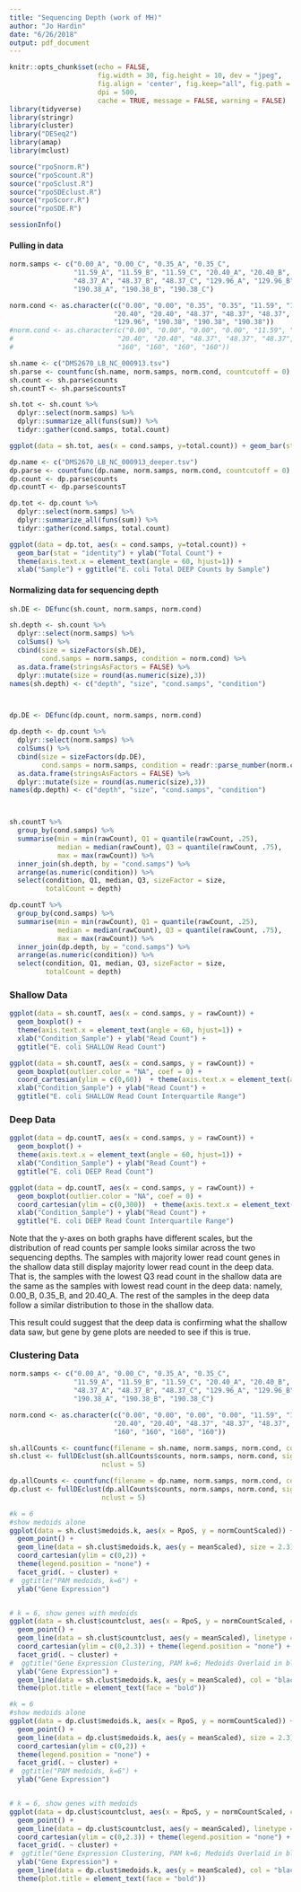 ```yaml
---
title: "Sequencing Depth (work of MH)"
author: "Jo Hardin"
date: "6/26/2018"
output: pdf_document
---
```



```r
knitr::opts_chunk$set(echo = FALSE, 
                      fig.width = 30, fig.height = 10, dev = "jpeg", 
                      fig.align = 'center', fig.keep="all", fig.path = "UCLApics/", 
                      dpi = 500, 
                      cache = TRUE, message = FALSE, warning = FALSE) 
library(tidyverse)
library(stringr)
library(cluster)
library("DESeq2")
library(amap)
library(mclust)

source("rpoSnorm.R")
source("rpoScount.R")
source("rpoSclust.R")
source("rpoSDEclust.R")
source("rpoScorr.R")
source("rpoSDE.R")

sessionInfo()
```


####  Pulling in data

```r

norm.samps <- c("0.00_A", "0.00_C", "0.35_A", "0.35_C", 
                "11.59_A", "11.59_B", "11.59_C", "20.40_A", "20.40_B",  
                "48.37_A", "48.37_B", "48.37_C", "129.96_A", "129.96_B", "129.96_C", 
                "190.38_A", "190.38_B", "190.38_C")

norm.cond <- as.character(c("0.00", "0.00", "0.35", "0.35", "11.59", "11.59", "11.59", 
                          "20.40", "20.40", "48.37", "48.37", "48.37", "129.96", "129.96", 
                          "129.96", "190.38", "190.38", "190.38"))
#norm.cond <- as.character(c("0.00", "0.00", "0.00", "0.00", "11.59", "11.59", "11.59", 
#                          "20.40", "20.40", "48.37", "48.37", "48.37", "160", "160", 
#                          "160", "160", "160", "160"))

sh.name <- c("DMS2670_LB_NC_000913.tsv")
sh.parse <- countfunc(sh.name, norm.samps, norm.cond, countcutoff = 0)
sh.count <- sh.parse$counts
sh.countT <- sh.parse$countsT

sh.tot <- sh.count %>% 
  dplyr::select(norm.samps) %>%
  dplyr::summarize_all(funs(sum)) %>%
  tidyr::gather(cond.samps, total.count)

ggplot(data = sh.tot, aes(x = cond.samps, y=total.count)) + geom_bar(stat = "identity") + ylab("Total Count") + theme(axis.text.x = element_text(angle = 60, hjust=1)) + xlab("Sample") + ggtitle("E. coli Total SHALLOW Counts by Sample")

dp.name <- c("DMS2670_LB_NC_000913_deeper.tsv")
dp.parse <- countfunc(dp.name, norm.samps, norm.cond, countcutoff = 0)
dp.count <- dp.parse$counts
dp.countT <- dp.parse$countsT

dp.tot <- dp.count %>% 
  dplyr::select(norm.samps) %>%
  dplyr::summarize_all(funs(sum)) %>%
  tidyr::gather(cond.samps, total.count)

ggplot(data = dp.tot, aes(x = cond.samps, y=total.count)) + 
  geom_bar(stat = "identity") + ylab("Total Count") + 
  theme(axis.text.x = element_text(angle = 60, hjust=1)) + 
  xlab("Sample") + ggtitle("E. coli Total DEEP Counts by Sample")
```


\newpage
####  Normalizing data for sequencing depth

```r

sh.DE <- DEfunc(sh.count, norm.samps, norm.cond)

sh.depth <- sh.count %>%
  dplyr::select(norm.samps) %>%
  colSums() %>%
  cbind(size = sizeFactors(sh.DE),
        cond.samps = norm.samps, condition = norm.cond) %>%
  as.data.frame(stringsAsFactors = FALSE) %>%
  dplyr::mutate(size = round(as.numeric(size),3))
names(sh.depth) <- c("depth", "size", "cond.samps", "condition")



dp.DE <- DEfunc(dp.count, norm.samps, norm.cond)

dp.depth <- dp.count %>%
  dplyr::select(norm.samps) %>%
  colSums() %>%
  cbind(size = sizeFactors(dp.DE),
        cond.samps = norm.samps, condition = readr::parse_number(norm.cond)) %>%
  as.data.frame(stringsAsFactors = FALSE) %>%
  dplyr::mutate(size = round(as.numeric(size),3))
names(dp.depth) <- c("depth", "size", "cond.samps", "condition")



sh.countT %>% 
  group_by(cond.samps) %>% 
  summarise(min = min(rawCount), Q1 = quantile(rawCount, .25), 
            median = median(rawCount), Q3 = quantile(rawCount, .75), 
            max = max(rawCount)) %>%
  inner_join(sh.depth, by = "cond.samps") %>% 
  arrange(as.numeric(condition)) %>% 
  select(condition, Q1, median, Q3, sizeFactor = size, 
         totalCount = depth)

dp.countT %>% 
  group_by(cond.samps) %>% 
  summarise(min = min(rawCount), Q1 = quantile(rawCount, .25), 
            median = median(rawCount), Q3 = quantile(rawCount, .75), 
            max = max(rawCount)) %>%
  inner_join(dp.depth, by = "cond.samps") %>% 
  arrange(as.numeric(condition)) %>% 
  select(condition, Q1, median, Q3, sizeFactor = size, 
         totalCount = depth) 
```



### Shallow Data

```r
ggplot(data = sh.countT, aes(x = cond.samps, y = rawCount)) + 
  geom_boxplot() + 
  theme(axis.text.x = element_text(angle = 60, hjust=1)) + 
  xlab("Condition_Sample") + ylab("Read Count") + 
  ggtitle("E. coli SHALLOW Read Count")

ggplot(data = sh.countT, aes(x = cond.samps, y = rawCount)) + 
  geom_boxplot(outlier.color = "NA", coef = 0) + 
  coord_cartesian(ylim = c(0,60))  + theme(axis.text.x = element_text(angle = 60, hjust=1)) + 
  xlab("Condition_Sample") + ylab("Read Count") + 
  ggtitle("E. coli SHALLOW Read Count Interquartile Range")
```

### Deep Data

```r
ggplot(data = dp.countT, aes(x = cond.samps, y = rawCount)) + 
  geom_boxplot() + 
  theme(axis.text.x = element_text(angle = 60, hjust=1)) + 
  xlab("Condition_Sample") + ylab("Read Count") + 
  ggtitle("E. coli DEEP Read Count")

ggplot(data = dp.countT, aes(x = cond.samps, y = rawCount)) + 
  geom_boxplot(outlier.color = "NA", coef = 0) + 
  coord_cartesian(ylim = c(0,300))  + theme(axis.text.x = element_text(angle = 60, hjust=1)) + 
  xlab("Condition_Sample") + ylab("Read Count") + 
  ggtitle("E. coli DEEP Read Count Interquartile Range")
```

Note that the y-axes on both graphs have different scales, but the distribution of read counts per sample looks similar across the two sequencing depths. The samples with majority lower read count genes in the shallow data still display majority lower read count in the deep data. That is, the samples with the lowest Q3 read count in the shallow data are the same as the samples with lowest read count in the deep data: namely, 0.00_B, 0.35_B, and 20.40_A. The rest of the samples in the deep data follow a similar distribution to those in the shallow data. 

This result could suggest that the deep data is confirming what the shallow data saw, but gene by gene plots are needed to see if this is true.



###  Clustering Data

```r

norm.samps <- c("0.00_A", "0.00_C", "0.35_A", "0.35_C", 
                "11.59_A", "11.59_B", "11.59_C", "20.40_A", "20.40_B",  
                "48.37_A", "48.37_B", "48.37_C", "129.96_A", "129.96_B", "129.96_C", 
                "190.38_A", "190.38_B", "190.38_C")

norm.cond <- as.character(c("0.00", "0.00", "0.00", "0.00", "11.59", "11.59", "11.59", 
                          "20.40", "20.40", "48.37", "48.37", "48.37", "160", "160", 
                          "160", "160", "160", "160"))

sh.allCounts <- countfunc(filename = sh.name, norm.samps, norm.cond, countcutoff = 5)
sh.clust <- fullDEclust(sh.allCounts$counts, norm.samps, norm.cond, siglevel = 0.001, 
                       nclust = 5)

dp.allCounts <- countfunc(filename = dp.name, norm.samps, norm.cond, countcutoff = 50)
dp.clust <- fullDEclust(dp.allCounts$counts, norm.samps, norm.cond, siglevel = 0.001, 
                       nclust = 5)

```


```r
#k = 6
#show medoids alone
ggplot(data = sh.clust$medoids.k, aes(x = RpoS, y = normCountScaled)) + 
  geom_point() + 
  geom_line(data = sh.clust$medoids.k, aes(y = meanScaled), size = 2.3) + 
  coord_cartesian(ylim = c(0,2)) + 
  theme(legend.position = "none") + 
  facet_grid(. ~ cluster) + 
#  ggtitle("PAM medoids, k=6") + 
  ylab("Gene Expression")


# k = 6, show genes with medoids
ggplot(data = sh.clust$countclust, aes(x = RpoS, y = normCountScaled, col=Geneid)) + 
  geom_point() + 
  geom_line(data = sh.clust$countclust, aes(y = meanScaled), linetype = "dashed") + 
  coord_cartesian(ylim = c(0,2.3)) + theme(legend.position = "none") + 
  facet_grid(. ~ cluster) + 
#  ggtitle("Gene Expression Clustering, PAM k=6; Medoids Overlaid in black") + 
  ylab("Gene Expression") + 
  geom_line(data = sh.clust$medoids.k, aes(y = meanScaled), col = "black", size = 2) + 
  theme(plot.title = element_text(face = "bold"))
```





```r
#k = 6
#show medoids alone
ggplot(data = dp.clust$medoids.k, aes(x = RpoS, y = normCountScaled)) + 
  geom_point() + 
  geom_line(data = dp.clust$medoids.k, aes(y = meanScaled), size = 2.3) + 
  coord_cartesian(ylim = c(0,2)) + 
  theme(legend.position = "none") + 
  facet_grid(. ~ cluster) + 
#  ggtitle("PAM medoids, k=6") + 
  ylab("Gene Expression")


# k = 6, show genes with medoids
ggplot(data = dp.clust$countclust, aes(x = RpoS, y = normCountScaled, col=Geneid)) + 
  geom_point() + 
  geom_line(data = dp.clust$countclust, aes(y = meanScaled), linetype = "dashed") + 
  coord_cartesian(ylim = c(0,2.3)) + theme(legend.position = "none") + 
  facet_grid(. ~ cluster) + 
#  ggtitle("Gene Expression Clustering, PAM k=6; Medoids Overlaid in black") + 
  ylab("Gene Expression") + 
  geom_line(data = dp.clust$medoids.k, aes(y = meanScaled), col = "black", size = 2) + 
  theme(plot.title = element_text(face = "bold"))
```

